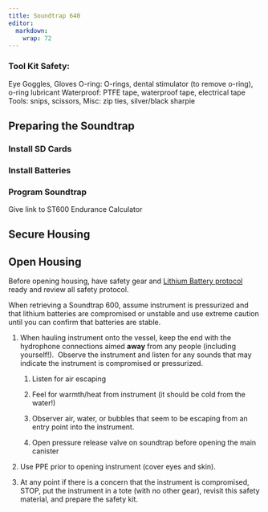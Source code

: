 ```yaml
---
title: Soundtrap 640
editor: 
  markdown: 
    wrap: 72
---
```


### Tool Kit Safety:

Eye Goggles, Gloves O-ring: O-rings, dental stimulator (to remove
o-ring), o-ring lubricant Waterproof: PTFE tape, waterproof tape,
electrical tape Tools: snips, scissors, Misc: zip ties, silver/black
sharpie

## Preparing the Soundtrap

### Install SD Cards

### Install Batteries

### Program Soundtrap

Give link to ST600 Endurance Calculator

## Secure Housing

## Open Housing

Before opening housing, have safety gear and [Lithium Battery
protocol](https://sael-swfsc.github.io/SAEL-lab-manual/content/Safety_Lithium-Batteries.html)
ready and review all safety protocol.

When retrieving a Soundtrap 600, assume instrument is pressurized and
that lithium batteries are compromised or unstable and use extreme
caution until you can confirm that batteries are stable. 

1.  When hauling instrument onto the vessel, keep the end with the
    hydrophone connections aimed **away** from any people (including
    yourself!).  Observe the instrument and listen for any sounds that
    may indicate the instrument is compromised or pressurized.

    1.  Listen for air escaping

    2.  Feel for warmth/heat from instrument (it should be cold from the
        water!)

    3.  Observer air, water, or bubbles that seem to be escaping from an
        entry point into the instrument. 

    4.  Open pressure release valve on soundtrap before opening the main
        canister

2.  Use PPE prior to opening instrument (cover eyes and skin).

3.  At any point if there is a concern that the instrument is
    compromised, STOP, put the instrument in a tote (with no other
    gear), revisit this safety material, and prepare the safety kit. 
